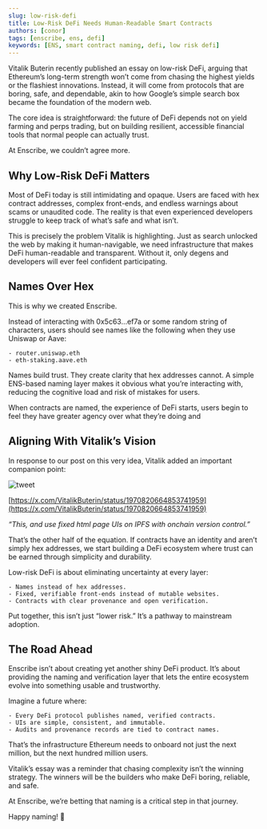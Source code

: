 ```yaml
---
slug: low-risk-defi
title: Low-Risk DeFi Needs Human-Readable Smart Contracts
authors: [conor]
tags: [enscribe, ens, defi]
keywords: [ENS, smart contract naming, defi, low risk defi]
---
```


Vitalik Buterin recently published an essay on low-risk DeFi, arguing that Ethereum’s long-term strength won’t come from chasing the highest yields or the flashiest innovations. Instead, it will come from protocols that are boring, safe, and dependable, akin to how Google’s simple search box became the foundation of the modern web.

The core idea is straightforward: the future of DeFi depends not on yield farming and perps trading, but on building resilient, accessible financial tools that normal people can actually trust.

At Enscribe, we couldn’t agree more.

## Why Low-Risk DeFi Matters

Most of DeFi today is still intimidating and opaque. Users are faced with hex contract addresses, complex front-ends, and endless warnings about scams or unaudited code. The reality is that even experienced developers struggle to keep track of what’s safe and what isn’t.

This is precisely the problem Vitalik is highlighting. Just as search unlocked the web by making it human-navigable, we need infrastructure that makes DeFi human-readable and transparent. Without it, only degens and developers will ever feel confident participating.

## Names Over Hex

This is why we created Enscribe.

Instead of interacting with 0x5c63…ef7a or some random string of characters, users should see names like the following when they use Uniswap or Aave:

    - router.uniswap.eth
    - eth-staking.aave.eth

Names build trust. They create clarity that hex addresses cannot. A simple ENS-based naming layer makes it obvious what you’re interacting with, reducing the cognitive load and risk of mistakes for users.

When contracts are named, the experience of DeFi starts, users begin to feel they have greater agency over what they’re doing and

## Aligning With Vitalik’s Vision

In response to our post on this very idea, Vitalik added an important companion point:

![tweet](tweet.png)

[https://x.com/VitalikButerin/status/1970820664853741959](https://x.com/VitalikButerin/status/1970820664853741959)

*“This, and use fixed html page UIs on IPFS with onchain version control.”*

That’s the other half of the equation. If contracts have an identity and aren’t simply hex addresses, we start building a DeFi ecosystem where trust can be earned through simplicity and durability.

Low-risk DeFi is about eliminating uncertainty at every layer:

    - Names instead of hex addresses.
    - Fixed, verifiable front-ends instead of mutable websites.
    - Contracts with clear provenance and open verification.

Put together, this isn’t just “lower risk.” It’s a pathway to mainstream adoption.

## The Road Ahead

Enscribe isn’t about creating yet another shiny DeFi product. It’s about providing the naming and verification layer that lets the entire ecosystem evolve into something usable and trustworthy.

Imagine a future where:

    - Every DeFi protocol publishes named, verified contracts.
    - UIs are simple, consistent, and immutable.
    - Audits and provenance records are tied to contract names.

That’s the infrastructure Ethereum needs to onboard not just the next million, but the next hundred million users.

Vitalik’s essay was a reminder that chasing complexity isn’t the winning strategy. The winners will be the builders who make DeFi boring, reliable, and safe.

At Enscribe, we’re betting that naming is a critical step in that journey.

Happy naming! 🚀